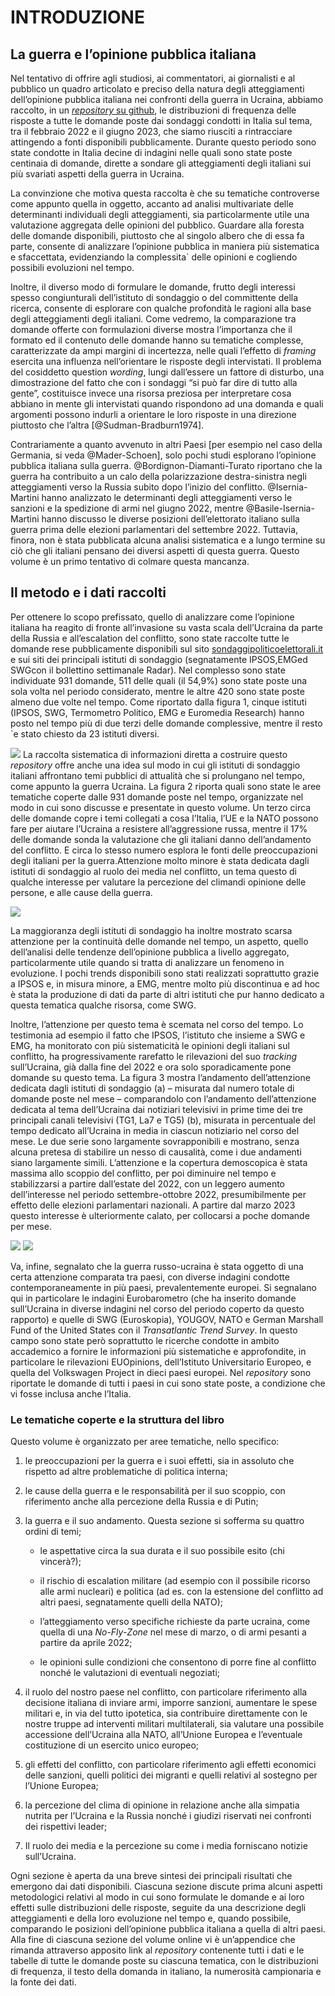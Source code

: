 # INTRODUZIONE

## La guerra e l’opinione pubblica italiana

Nel tentativo di offrire agli studiosi, ai commentatori, ai giornalisti e al pubblico un quadro articolato e preciso della natura degli atteggiamenti dell’opinione pubblica italiana nei confronti della guerra in Ucraina, abbiamo raccolto, in un [*repository* su github](https://github.com/IserniaP/Ukraine-War), le distribuzioni di frequenza delle risposte a tutte le domande poste dai sondaggi condotti in Italia sul tema, tra il febbraio 2022 e il giugno 2023, che siamo riusciti a rintracciare attingendo a fonti disponibili pubblicamente. Durante questo periodo sono state condotte in Italia decine di indagini nelle quali sono state poste centinaia di domande, dirette a sondare
gli atteggiamenti degli italiani sui più svariati aspetti della guerra in Ucraina.

La convinzione che motiva questa raccolta è che su tematiche controverse come appunto quella in oggetto, accanto ad analisi multivariate delle determinanti individuali degli atteggiamenti, sia particolarmente utile una valutazione aggregata delle opinioni del pubblico. Guardare alla foresta delle domande disponibili, piuttosto che al singolo albero che di essa fa parte, consente di analizzare l’opinione pubblica in maniera più sistematica e sfaccettata, evidenziando la complessita` delle opinioni e cogliendo possibili evoluzioni nel tempo.

Inoltre, il diverso modo di formulare le domande, frutto degli interessi spesso congiunturali dell’istituto di sondaggio o del committente della ricerca, consente di esplorare con qualche profondità le ragioni alla base degli atteggiamenti degli italiani. Come vedremo, la comparazione tra domande offerte con formulazioni diverse mostra l’importanza che il formato ed il contenuto delle domande hanno su tematiche complesse, caratterizzate da ampi margini di incertezza, nelle quali l’effetto di *framing* esercita una influenza nell’orientare le risposte degli intervistati. Il problema del cosiddetto question *wording*, lungi dall’essere un fattore di disturbo, una dimostrazione del fatto che con i sondaggi “si può far dire di tutto alla gente”, costituisce invece una risorsa preziosa per interpretare cosa abbiano in mente gli intervistati quando rispondono ad una domanda e quali argomenti possono indurli a orientare le loro risposte in una direzione piuttosto che l’altra [@Sudman-Bradburn1974].

Contrariamente a quanto avvenuto in altri Paesi [per esempio nel caso della Germania, si veda @Mader-Schoen], solo pochi studi esplorano l’opinione pubblica italiana sulla guerra. @Bordignon-Diamanti-Turato riportano che la guerra ha contribuito a un calo della polarizzazione destra-sinistra negli atteggiamenti verso la Russia subito dopo l’inizio del conflitto. @Isernia-Martini hanno analizzato le determinanti degli
atteggiamenti verso le sanzioni e la spedizione di armi nel giugno 2022, mentre @Basile-Isernia-Martini hanno discusso le diverse posizioni dell’elettorato italiano sulla guerra prima delle elezioni parlamentari del settembre 2022. Tuttavia, finora, non è stata pubblicata alcuna analisi sistematica e a lungo termine su ciò che gli italiani pensano dei diversi aspetti di questa guerra. Questo volume è un primo tentativo di colmare questa mancanza.

## Il metodo e i dati raccolti

Per ottenere lo scopo prefissato, quello di analizzare come l’opinione italiana ha reagito
di fronte all’invasione su vasta scala dell’Ucraina da parte della Russia e all’escalation
del conflitto, sono state raccolte tutte le domande rese pubblicamente disponibili sul sito
[sondaggipoliticoelettorali.it](http://www.sondaggipoliticoelettorali.it/) e sui
siti dei principali istituti di sondaggio (segnatamente IPSOS,EMGed SWGcon il bollettino
settimanale Radar). Nel complesso sono state individuate 931 domande, 511 delle
quali (il 54,9%) sono state poste una sola volta nel periodo considerato, mentre le altre
420 sono state poste almeno due volte nel tempo. Come riportato dalla figura 1, cinque
istituti (IPSOS, SWG, Termometro Politico, EMG e Euromedia Research) hanno posto
nel tempo più di due terzi delle domande complessive, mentre il resto `e stato chiesto
da 23 istituti diversi.

![](Images/Figura1.png)
La raccolta sistematica di informazioni diretta a costruire questo *repository* offre anche una idea sul modo in cui gli istituti di sondaggio italiani
affrontano temi pubblici di attualità che si prolungano nel tempo, come appunto la guerra Ucraina. La figura 2 riporta quali sono state le aree tematiche coperte dalle 931 domande poste nel tempo, organizzate nel modo in cui sono discusse e presentate in questo volume. Un terzo circa delle domande copre i temi collegati a cosa l’Italia, l’UE e la NATO possono fare per aiutare l’Ucraina a resistere all’aggressione russa, mentre il 17% delle domande sonda la valutazione che gli italiani danno dell’andamento del conflitto. E circa lo stesso numero esplora le fonti delle preoccupazioni degli italiani per la guerra.Attenzione molto minore è stata dedicata dagli istituti di sondaggio al ruolo dei media nel conflitto, un tema questo di qualche interesse per valutare la percezione del climandi opinione delle persone, e alle cause della guerra.

![](Images/Figura2.png)

La maggioranza degli istituti di sondaggio ha inoltre mostrato scarsa attenzione per la continuità delle domande nel tempo, un aspetto, quello dell’analisi delle tendenze dell’opinione pubblica a livello aggregato, particolarmente utile quando si tratta di analizzare un fenomeno in evoluzione. I pochi trends disponibili sono stati realizzati soprattutto grazie a IPSOS e, in misura minore, a EMG, mentre molto più discontinua e ad hoc è stata la produzione di dati da parte di altri istituti che pur hanno dedicato a questa tematica qualche risorsa, come SWG.

Inoltre, l’attenzione per questo tema è scemata nel corso del tempo. Lo testimonia ad esempio il fatto che IPSOS, l’istituto che insieme a SWG e EMG, ha monitorato con più sistematicità le opinioni degli italiani sul conflitto, ha progressivamente rarefatto le rilevazioni del suo *tracking* sull’Ucraina, già dalla fine del 2022 e ora solo sporadicamente pone domande su questo tema. La figura 3 mostra l’andamento dell’attenzione dedicata dagli istituti di sondaggio (a) – misurata dal numero totale di domande poste nel mese – comparandolo con l’andamento dell’attenzione dedicata al tema dell’Ucraina dai notiziari televisivi in prime time dei tre principali canali televisivi (TG1, La7 e TG5) (b), misurata in percentuale del tempo dedicato all’Ucraina in media in ciascun notiziario nel corso del mese. Le due serie sono largamente sovrapponibili e mostrano, senza alcuna pretesa di stabilire un nesso di causalità, come i due andamenti siano largamente simili. L’attenzione e la copertura demoscopica è stata massima allo scoppio del conflitto, per poi diminuire nel tempo e stabilizzarsi a partire dall’estate del 2022, con un leggero aumento dell’interesse nel periodo settembre-ottobre 2022, presumibilmente per effetto delle elezioni parlamentari nazionali. A partire dal marzo 2023 questo interesse è ulteriormente calato, per collocarsi a poche domande per mese.

![](Images/Figura3.png)
![](Images/Figura4.png)

Va, infine, segnalato che la guerra russo-ucraina è stata oggetto di una certa attenzione comparata tra paesi, con diverse indagini condotte contemporaneamente in più paesi, prevalentemente europei. Si segnalano qui in particolare le indagini Eurobarometro (che ha inserito domande sull’Ucraina in diverse indagini nel corso del periodo coperto da questo rapporto) e quelle di SWG (Euroskopia), YOUGOV, NATO e German Marshall Fund of the United States con il *Transatlantic Trend Survey*. In questo campo sono state però soprattutto le ricerche condotte in ambito accademico a fornire le informazioni più sistematiche e approfondite, in particolare le rilevazioni EUOpinions, dell’Istituto Universitario Europeo, e quella del Volkswagen Project in dieci paesi europei. Nel *repository* sono riportate le domande di tutti i paesi in cui sono state poste, a condizione che vi fosse inclusa anche l’Italia.

### Le tematiche coperte e la struttura del libro

Questo volume è organizzato per aree tematiche, nello specifico:

1. le preoccupazioni per la guerra e i suoi effetti, sia in assoluto che rispetto ad altre problematiche di politica interna;

2. le cause della guerra e le responsabilità per il suo scoppio, con riferimento anche alla percezione della Russia e di Putin;

3. la guerra e il suo andamento. Questa sezione si sofferma su quattro ordini di temi;

    * le aspettative circa la sua durata e il suo possibile esito (chi vincerà?);
  
    * il rischio di escalation militare (ad esempio con il possibile ricorso alle armi nucleari) e politica (ad es. con la estensione del conflitto ad altri paesi,
segnatamente quelli della NATO);

    * l’atteggiamento verso specifiche richieste da parte ucraina, come quella di una *No-Fly-Zone* nel mese di marzo, o di armi pesanti a partire da aprile 2022;

    * le opinioni sulle condizioni che consentono di porre fine al conflitto nonché le valutazioni di eventuali negoziati;

4. il ruolo del nostro paese nel conflitto, con particolare riferimento alla decisione italiana di inviare armi, imporre sanzioni, aumentare le spese militari e, in via del
tutto ipotetica, sia contribuire direttamente con le nostre truppe ad interventi militari
multilaterali, sia valutare una possibile accessione dell’Ucraina alla NATO, all’Unione Europea e l’eventuale costituzione di un esercito unico europeo;

5. gli effetti del conflitto, con particolare riferimento agli effetti economici delle
sanzioni, quelli politici dei migranti e quelli relativi al sostegno per l’Unione
Europea;

6. la percezione del clima di opinione in relazione anche alla simpatia nutrita per
l’Ucraina e la Russia nonché i giudizi riservati nei confronti dei rispettivi leader;

7. Il ruolo dei media e la percezione su come i media forniscano notizie sull’Ucraina.

Ogni sezione è aperta da una breve sintesi dei principali risultati che emergono dai dati disponibili. Ciascuna sezione discute prima alcuni aspetti metodologici relativi al modo in cui sono formulate le domande e ai loro effetti sulle distribuzioni delle risposte, seguite da una descrizione degli atteggiamenti e della loro evoluzione nel tempo e, quando possibile, comparando le posizioni dell’opinione pubblica italiana a quella di altri paesi. Alla fine di ciascuna sezione del volume online vi è un’appendice che rimanda attraverso apposito link al *repository* contenente tutti i dati e le tabelle di tutte le domande poste su ciascuna tematica, con le distribuzioni di frequenza, il testo della domanda in italiano, la numerosità campionaria e la fonte dei dati.
